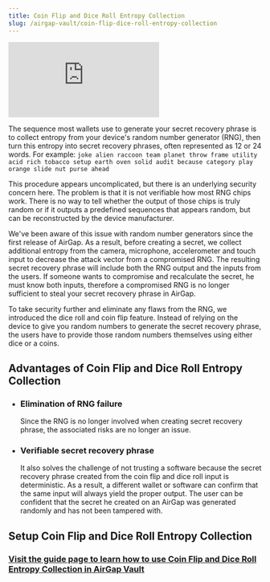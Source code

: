 ```yaml
---
title: Coin Flip and Dice Roll Entropy Collection
slug: /airgap-vault/coin-flip-dice-roll-entropy-collection
---
```



<div class="yt-container">
  <iframe
    class="yt-video"
    src="https://www.youtube.com/embed/XnlLXajILHs"
    frameborder="0"
    allowfullscreen
  ></iframe>
</div>

The sequence most wallets use to generate your secret recovery phrase is to collect entropy from your device's random number generator (RNG), then turn this entropy into secret recovery phrases, often represented as 12 or 24 words. For example: `joke alien raccoon team planet throw frame utility acid rich tobacco setup earth oven solid audit because category play orange slide nut purse ahead`

This procedure appears uncomplicated, but there is an underlying security concern here. The problem is that it is not verifiable how most RNG chips work. There is no way to tell whether the output of those chips is truly random or if it outputs a predefined sequences that appears random, but can be reconstructed by the device manufacturer.

We've been aware of this issue with random number generators since the first release of AirGap. As a result, before creating a secret, we collect additional entropy from the camera, microphone, accelerometer and touch input to decrease the attack vector from a compromised RNG. The resulting secret recovery phrase will include both the RNG output and the inputs from the users. If someone wants to compromise and recalculate the secret, he must know both inputs, therefore a compromised RNG is no longer sufficient to steal your secret recovery phrase in AirGap.

To take security further and eliminate any flaws from the RNG, we introduced the dice roll and coin flip feature. Instead of relying on the device to give you random numbers to generate the secret recovery phrase, the users have to provide those random numbers themselves using either dice or a coins.

## Advantages of Coin Flip and Dice Roll Entropy Collection

- ### Elimination of RNG failure
  Since the RNG is no longer involved when creating secret recovery phrase, the associated risks are no longer an issue.
- ### Verifiable secret recovery phrase
  It also solves the challenge of not trusting a software because the secret recovery phrase created from the coin flip and dice roll input is deterministic. As a result, a different wallet or software can confirm that the same input will always yield the proper output. The user can be confident that the secret he created on an AirGap was generated randomly and has not been tampered with.

## Setup Coin Flip and Dice Roll Entropy Collection

### [Visit the guide page to learn how to use Coin Flip and Dice Roll Entropy Collection in AirGap Vault](/guides/coin-flip-dice-roll-entropy-collection/)
